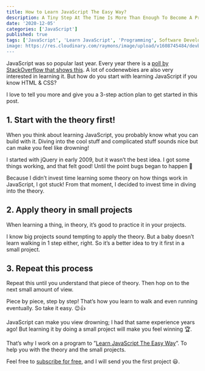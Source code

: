 ```yaml
---
title: How to Learn JavaScript The Easy Way?
description: A Tiny Step At The Time Is More Than Enough To Become A Pro
date: '2020-12-05'
categories: ['JavaScript']
published: true
tags: ['JavaScript', 'Learn JavaScript', 'Programming', Software Development']
image: https://res.cloudinary.com/raymons/image/upload/v1608745484/devbyrayray/blog/How_to_Learn_JavaScript_The_Easy_Way_.png
---
```


JavaScript was so popular last year. Every year there is a [poll by StackOverflow that shows this](https://insights.stackoverflow.com/survey/2019). A lot of codenewbies are also very interested in learning it. But how do you start with learning JavaScript if you know HTML & CSS?

I love to tell you more and give you a 3-step action plan to get started in this post.

## 1. Start with the theory first!

When you think about learning JavaScript, you probably know what you can build with it. Diving into the cool stuff and complicated stuff sounds nice but can make you feel like drowning!

I started with jQuery in early 2009, but it wasn’t the best idea. I got some things working, and that felt good! Until the point bugs began to happen 🥴

Because I didn’t invest time learning some theory on how things work in JavaScript, I got stuck! From that moment, I decided to invest time in diving into the theory.

## 2. Apply theory in small projects

When learning a thing, in theory, it’s good to practice it in your projects.

I know big projects sound tempting to apply the theory. But a baby doesn’t learn walking in 1 step either, right. So it’s a better idea to try it first in a small project.

## 3. Repeat this process

Repeat this until you understand that piece of theory. Then hop on to the next small amount of view.

Piece by piece, step by step! That’s how you learn to walk and even running eventually. So take it easy. 😉👍

JavaScript can make you view drowning; I had that same experience years ago! But learning it by doing a small project will make you feel winning 🏆.

That’s why I work on a program to ”[Learn JavaScript The Easy Way](https://mailchi.mp/7ea77c9742bb/learn-javascript-the-easy-way)”. To help you with the theory and the small projects.

Feel free to [subscribe for free](https://mailchi.mp/7ea77c9742bb/learn-javascript-the-easy-way), and I will send you the first project 😃.